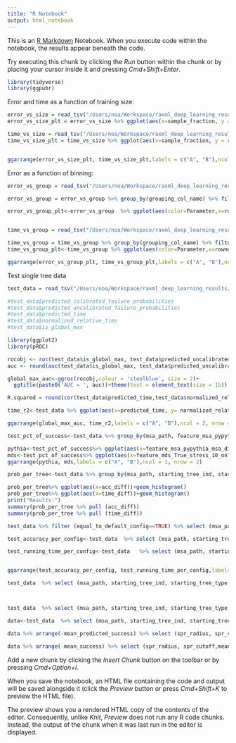 ```yaml
---
title: "R Notebook"
output: html_notebook
---
```


This is an [R Markdown](http://rmarkdown.rstudio.com) Notebook. When you execute code within the notebook, the results appear beneath the code. 

Try executing this chunk by clicking the *Run* button within the chunk or by placing your cursor inside it and pressing *Cmd+Shift+Enter*. 

```r
library(tidyverse)
library(ggpubr)
```

Error and time  as a function of training size:
```r
error_vs_size = read_tsv("/Users/noa/Workspace/raxml_deep_learning_results/ready_raw_data/Pandit/ML/error_metrics.tsv")
error_vs_size_plt = error_vs_size %>% ggplot(aes(x=sample_fraction, y = AUC))+geom_line()+ expand_limits(y = 0.5)+xlab("Fraction of training-data")+ theme(text = element_text(size = 15))+ylab("AUC")+geom_point()

time_vs_size = read_tsv("/Users/noa/Workspace/raxml_deep_learning_results/ready_raw_data/Pandit/ML/time_metrics.tsv")
time_vs_size_plt = time_vs_size %>% ggplot(aes(x=sample_fraction, y = r2))+geom_line()+ expand_limits(y = 0)+xlab("Fraction of training-data")+theme(text = element_text(size = 15))+ylab("R-squared")+geom_point()


ggarrange(error_vs_size_plt, time_vs_size_plt,labels = c("A", "B"),ncol = 2, nrow = 1)
```

Error as a function of binning:

```r
error_vs_group = read_tsv("/Users/noa/Workspace/raxml_deep_learning_results/ready_raw_data/Pandit/ML/error_group_metrics.tsv")

error_vs_group = error_vs_group %>% group_by(grouping_col_name) %>% filter (grouping_col_name!="starting_tree_type_bool") %>% mutate(rownum = row_number()) %>% mutate(Parameter = case_when(grouping_col_name=="n_seq_group"~"Number of sequences",grouping_col_name=="msa_difficulty_group"~"MSA difficulty",grouping_col_name=="feature_msa_n_loci"~"Number of MSA positions")) %>% ungroup()

error_vs_group_plt<-error_vs_group  %>% ggplot(aes(color=Parameter,x=rownum, y = AUC))+geom_line()+geom_point()+ expand_limits(y = 0.5)+xlab("Quantile")+theme(text = element_text(size = 15))


time_vs_group = read_tsv("/Users/noa/Workspace/raxml_deep_learning_results/ready_raw_data/Pandit/ML/time_group_metrics.tsv")

time_vs_group = time_vs_group %>% group_by(grouping_col_name) %>% filter (grouping_col_name!="starting_tree_type_bool") %>% mutate(rownum = row_number()) %>% mutate(Parameter = case_when(grouping_col_name=="n_seq_group"~"Number of sequences",grouping_col_name=="msa_difficulty_group"~"MSA difficulty",grouping_col_name=="feature_msa_n_loci"~"Number of MSA positions")) %>% ungroup()
time_vs_group_plt<-time_vs_group %>% ggplot(aes(color=Parameter,x=rownum, y = R2))+geom_line()+geom_point()+ expand_limits(y = 0)+xlab("Quantile")+ylab("R-squared")+theme(text = element_text(size = 15))

ggarrange(error_vs_group_plt, time_vs_group_plt,labels = c("A", "B"),ncol = 1, nrow = 2,common.legend = TRUE)
```
Test single tree data

```r
test_data = read_tsv("/Users/noa/Workspace/raxml_deep_learning_results/ready_raw_data/Pandit/ML/Working_results/test_single_tree_data.tsv")

```

```r
#test_data$predicted_calibrated_failure_probabilities
#test_data$predicted_uncalibrated_failure_probabilities
#test_data$predicted_time
#test_data$normalized_relative_time
#test_data$is_global_max

library(ggplot2)
library(pROC)

rocobj <- roc(test_data$is_global_max, test_data$predicted_uncalibrated_failure_probabilities)
auc <- round(auc(test_data$is_global_max, test_data$predicted_uncalibrated_failure_probabilities),4)

global_max_auc<-ggroc(rocobj,colour = 'steelblue', size = 2)+
  ggtitle(paste0('AUC = ', auc))+theme(text = element_text(size = 15))


```
```r
R.squared = round(cor(test_data$predicted_time,test_data$normalized_relative_time ) ^ 2,4)

time_r2<-test_data %>% ggplot(aes(x=predicted_time, y= normalized_relative_time))+geom_point(size=0.01)+xlab("Predicted")+ ylab("True")+theme(text = element_text(size = 15))+ ggtitle(paste0('R-squared = ', R.squared ))+theme(text = element_text(size = 15))


```

```r

ggarrange(global_max_auc, time_r2,labels = c("A", "B"),ncol = 2, nrow = 1)
```



```r
test_pct_of_success<-test_data %>% group_by(msa_path, feature_msa_pypythia_msa_difficulty, feature_mds_True_stress_10_only_base) %>% summarise(pct_success = mean(is_global_max)) 

pythia<-test_pct_of_success%>% ggplot(aes(x=feature_msa_pypythia_msa_difficulty, y=pct_success))+geom_point()+geom_smooth()+ylab("% global maxima")+xlab("MSA difficulty score")+theme(text = element_text(size = 12))
mds<-test_pct_of_success%>% ggplot(aes(x=feature_mds_True_stress_10_only_base, y=pct_success))+geom_point()+geom_smooth()+ylab("% global maxima")+xlab("MDS stress score (10)")+theme(text = element_text(size = 12))
ggarrange(pythia, mds,labels = c("A", "B"),ncol = 1, nrow = 2)
```
```r
prob_per_tree<-test_data %>% group_by(msa_path, starting_tree_ind, starting_tree_type) %>% summarise(min_prob = min(predicted_calibrated_failure_probabilities), max_prob =max(predicted_calibrated_failure_probabilities), min_time = min(predicted_time), max_time= max(predicted_time)) %>% mutate(acc_diff = max_prob-min_prob, time_diff = max_time-min_time)

prob_per_tree%>% ggplot(aes(x=acc_diff))+geom_histogram()
prob_per_tree%>% ggplot(aes(x=time_diff))+geom_histogram()
print("Results:")
summary(prob_per_tree %>% pull (acc_diff))
summary(prob_per_tree %>% pull (time_diff))
```
```r

test_data %>% filter (equal_to_default_config==TRUE) %>% select (msa_path, starting_tree_ind, starting_tree_type,spr_radius, spr_cutoff,predicted_time, predicted_calibrated_failure_probabilities, is_global_max, normalized_relative_time) %>% summarise(mean_success = mean(is_global_max), mean_time = mean(normalized_relative_time), mean_predicted_time = mean(predicted_time),mean_predicted_failure= mean(predicted_calibrated_failure_probabilities))

test_accuracy_per_config<-test_data  %>% select (msa_path, starting_tree_ind, starting_tree_type,spr_radius, spr_cutoff,predicted_time, predicted_calibrated_failure_probabilities, is_global_max, normalized_relative_time) %>% group_by(spr_cutoff, spr_radius) %>% summarise(mean_success = mean(is_global_max), mean_predicted_failure= mean(predicted_calibrated_failure_probabilities)) %>% ggplot(aes(x=mean_success, y = 1-mean_predicted_failure))+geom_point()+geom_line()+xlab("True % success")+ylab("Predicted % success")+theme(text = element_text(size = 12))

test_running_time_per_config<-test_data   %>% select (msa_path, starting_tree_ind, starting_tree_type,spr_radius, spr_cutoff,predicted_time, predicted_calibrated_failure_probabilities, is_global_max, normalized_relative_time) %>% group_by(spr_cutoff, spr_radius) %>% summarise(mean_time = mean(normalized_relative_time), mean_predicted_time = mean(predicted_time)) %>% ggplot(aes(x=mean_time, y =mean_predicted_time))+geom_point()+geom_line()+xlab("True time")+ylab("Predicted time")+theme(text = element_text(size = 12))


ggarrange(test_accuracy_per_config, test_running_time_per_config,labels = c("A", "B"),ncol = 1, nrow = 2)


```

```r
test_data  %>% select (msa_path, starting_tree_ind, starting_tree_type,spr_radius, spr_cutoff,predicted_time, predicted_calibrated_failure_probabilities, is_global_max, normalized_relative_time) %>% group_by(spr_cutoff, spr_radius) %>% summarise(mean_time = mean(normalized_relative_time), mean_predicted_time = mean(predicted_time), mean_success = mean(is_global_max), mean_predicted_failure= mean(predicted_calibrated_failure_probabilities) ) %>% ggplot(aes(x=mean_time, y =mean_success, color = spr_radius))+geom_point()+geom_line()



test_data  %>% select (msa_path, starting_tree_ind, starting_tree_type,spr_radius, spr_cutoff,predicted_time, predicted_calibrated_failure_probabilities, is_global_max, normalized_relative_time) %>% group_by(spr_cutoff, spr_radius) %>% summarise(mean_time = mean(normalized_relative_time), mean_predicted_time = mean(predicted_time), mean_success = mean(is_global_max), mean_predicted_failure= mean(predicted_calibrated_failure_probabilities) ) %>% ggplot(aes(x=mean_predicted_time, y =1-mean_predicted_failure, color = spr_radius))+geom_point()+geom_line()
```

```r
data<-test_data  %>% select (msa_path, starting_tree_ind, starting_tree_type,spr_radius, spr_cutoff,predicted_time, predicted_calibrated_failure_probabilities, is_global_max, normalized_relative_time,equal_to_default_config) %>% group_by(spr_cutoff, spr_radius) %>% summarise(mean_time = mean(normalized_relative_time), mean_predicted_time = mean(predicted_time), mean_success = mean(is_global_max), mean_predicted_failure= mean(predicted_calibrated_failure_probabilities) ) %>% mutate(mean_predicted_success = 1-mean_predicted_failure)

data %>% arrange(-mean_predicted_success) %>% select (spr_radius, spr_cutoff,mean_predicted_success, mean_predicted_time, mean_success, mean_time)

data %>% arrange(-mean_success) %>% select (spr_radius, spr_cutoff,mean_predicted_success, mean_predicted_time, mean_success, mean_time)
```













Add a new chunk by clicking the *Insert Chunk* button on the toolbar or by pressing *Cmd+Option+I*.

When you save the notebook, an HTML file containing the code and output will be saved alongside it (click the *Preview* button or press *Cmd+Shift+K* to preview the HTML file). 

The preview shows you a rendered HTML copy of the contents of the editor. Consequently, unlike *Knit*, *Preview* does not run any R code chunks. Instead, the output of the chunk when it was last run in the editor is displayed.

